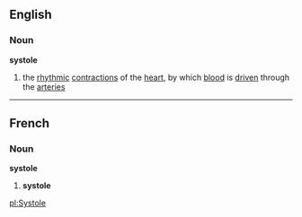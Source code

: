 ==English==
===Noun===
{{wikipedia}}
'''systole'''
#the [[rhythmic]] [[contraction]]s of the [[heart]], by which [[blood]] is [[driven]] through the [[arteries]]
----
==French==
===Noun===
'''systole'''
# '''systole'''


[[pl:Systole]]